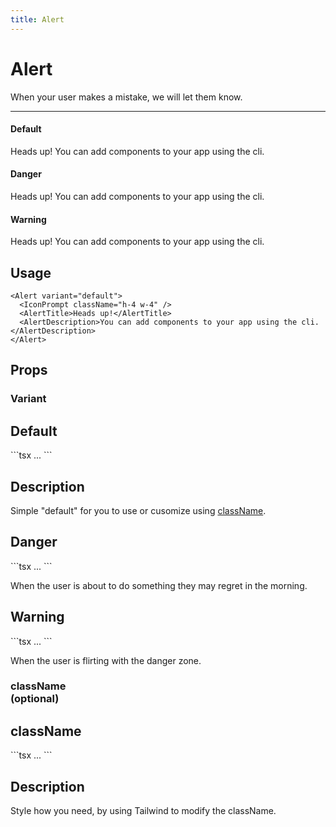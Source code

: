 ```yaml
---
title: Alert
---
```


# Alert

When your user makes a mistake, we will let them know.

---



#### Default

<Alert variant="default">
  <IconPrompt className="h-4 w-4" />
  <AlertTitle>Heads up!</AlertTitle>
  <AlertDescription>You can add components to your app using the cli.</AlertDescription>
</Alert>

#### Danger

<Alert variant="destructive">
  <IconPrompt className="h-4 w-4" />
  <AlertTitle>Heads up!</AlertTitle>
  <AlertDescription>You can add components to your app using the cli.</AlertDescription>
</Alert>

#### Warning

<Alert variant="warning">
  <IconPrompt className="h-4 w-4" />
  <AlertTitle>Heads up!</AlertTitle>
  <AlertDescription>You can add components to your app using the cli.</AlertDescription>
</Alert>

## Usage

```tsx
<Alert variant="default">
  <IconPrompt className="h-4 w-4" />
  <AlertTitle>Heads up!</AlertTitle>
  <AlertDescription>You can add components to your app using the cli.</AlertDescription>
</Alert>
```

## Props

### Variant

<div className="flex justify-between gap-3 my-10">
  <div className="flex flex-col w-1/2">
    <h2 className="text-center underline">Default</h2>
    ```tsx
    <Alert variant="default">...</Alert>
    ```
  </div>
  <div className="flex flex-col w-1/2 ">
    <h2 className="text-center underline">Description</h2>
    <p className="flex mt-6 px-4">
      Simple "default" for you to use or cusomize using <u>className</u>.
    </p>
  </div>
</div>

<div className="flex justify-between gap-3 my-10">
  <div className="flex flex-col w-1/2">
    <h2 className="text-center underline">Danger</h2>
    ```tsx
    <Alert variant="danger">...</Alert>
    ```
  </div>
  <div className="flex flex-col w-1/2 mt-5">
    <p className="flex mt-6 px-4">When the user is about to do something they may regret in the morning.</p>
  </div>
</div>

<div className="flex justify-between gap-3 my-10">
  <div className="flex flex-col w-1/2">
    <h2 className="text-center underline">Warning</h2>
    ```tsx
    <Alert variant="warning">...</Alert>
    ```
  </div>
  <div className="flex flex-col w-1/2 mt-5">
    <p className="flex mt-6 px-4">When the user is flirting with the danger zone.</p>
  </div>
</div>

### className <br /> (optional)

<div className="flex justify-between gap-3 my-10">
  <div className="flex flex-col w-1/2">
    <h2 className="text-center underline">className</h2>
    ```tsx
    <Alert className="...">...</Alert>
    ```
  </div>
  <div className="flex flex-col w-1/2">
    <h2 className="text-center underline">Description</h2>
    <p className="flex mt-6 px-4">Style how you need, by using Tailwind to modify the className.</p>
  </div>
</div>
